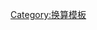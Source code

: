 {{convert/multi2{{{d}}}|{{convert/{{{d}}}|{{{1}}}|{{{2|}}}|{{{3|}}}|{{{4|}}}
|u=海里
|n=海里
|h=海里
|b=1852
|j=3.267640982-{{{j}}}}}|{{convert/{{{d}}}|{{{1}}}|{{{2|}}}|{{{3|}}}|{{{4|}}}
|u=英里
|n=英里
|b=1609.344
|j=3.206648885-{{{j}}}}}}}<noinclude>
[[Category:换算模板]]
</noinclude>